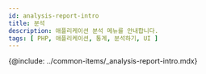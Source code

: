 ```yaml
---
id: analysis-report-intro
title: 분석
description: 애플리케이션 분석 메뉴를 안내합니다. 
tags: [ PHP, 애플리케이션, 통계, 분석하기, UI ]
---
```


<!-- 분석과 통계 / 애플리케이션 분석하기 -->
<!-- 분석 개요 필요 / 검토하기?-->

{@include: ../common-items/_analysis-report-intro.mdx} 
